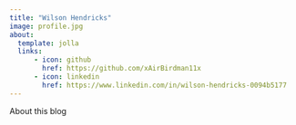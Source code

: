 ```yaml
---
title: "Wilson Hendricks"
image: profile.jpg
about:
  template: jolla
  links:
      - icon: github
        href: https://github.com/xAirBirdman11x
      - icon: linkedin
        href: https://www.linkedin.com/in/wilson-hendricks-0094b5177
---
```


About this blog
